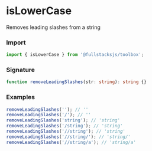 # isLowerCase

Removes leading slashes from a string

### Import

```typescript copy
import { isLowerCase } from '@fullstacksjs/toolbox';
```

### Signature

```typescript copy
function removeLeadingSlashes(str: string): string {}
```

### Examples

```typescript copy
removeLeadingSlashes(''); // ''
removeLeadingSlashes('/'); // ''
removeLeadingSlashes('string'); // 'string'
removeLeadingSlashes('/string'); // 'string'
removeLeadingSlashes('//string'); // 'string'
removeLeadingSlashes('//string/'); // 'string/'
removeLeadingSlashes('//string/a'); // 'string/a'
```
